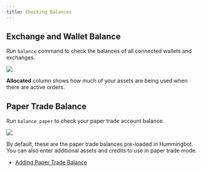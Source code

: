 ```yaml
---
title: Checking Balances
---
```


## Exchange and Wallet Balance

Run `balance` command to check the balances of all connected wallets and exchanges.

![](/img/balance-command.png)

**Allocated** column shows how much of your assets are being used when there are active orders.

## Paper Trade Balance

Run `balance paper` to check your paper trade account balance.

![](/img/balance-paper.png)

By default, these are the paper trade balances pre-loaded in Hummingbot. You can also enter additional assets and credits to use in paper trade mode.

- [Adding Paper Trade Balance](/features/paper-trade)
